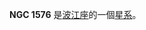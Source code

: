 {{NGCInfoBox|NGCID=NGC 1576|發現者=弗里德里希·威廉·赫歇爾|發現日期=1786年11月28日|其他編號=MCG -1-12-7|曆元=J2000.0|赤經=4時26分18.7秒
|赤緯=-3°37'15"|星座=波江座|星體=星系|星等=13.3|表面亮度=13.1|藍等=14.3}}

'''NGC 1576''' 是[[波江座|波江座]]的一個[[星系|星系]]。

{{NGCReference|1576}}
{{Catalogs|NGC=1576}}